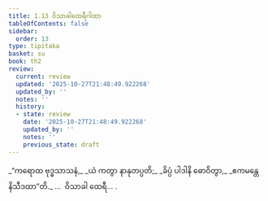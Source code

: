 ```yaml
---
title: 1.13 ဝိသာခါထေရီဂါထာ
tableOfContents: false
sidebar:
  order: 13
type: tipitaka
basket: su
book: th2
review:
  current: review
  updated: '2025-10-27T21:48:49.922268'
  updated_by: ''
  notes: ''
  history:
  - state: review
    date: '2025-10-27T21:48:49.922268'
    updated_by: ''
    notes: ''
    previous_state: draft
---
```



<ReviewStatus review={frontmatter.review} showDetails={true} />

<HypothesisAnnotation frontmatter={frontmatter} />

<DynamicBreadcrumb />

<Division number="13" book="th2" e="ch" v="19" p="379">

<Paragraph number="26" type="verses" book="th2">
_“ကရောထ ဗုဒ္ဓသာသနံ,_  
_ယံ ကတွာ နာနုတပ္ပတိ;_  
_ခိပ္ပံ ပါဒါနိ ဓောဝိတွာ,_  
_ဧကမန္တေ နိသီဒထာ”တိ._  


</Paragraph>
</Division>

<Paragraph number="27" type="center" book="th2">
…  ဝိသာခါ ထေရီ… .
</Paragraph>